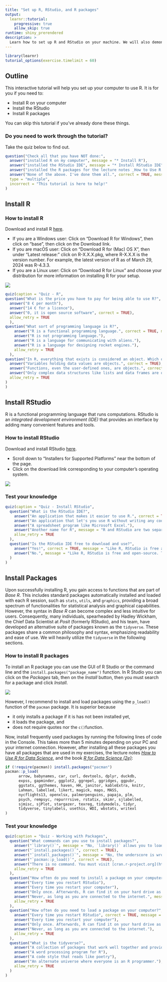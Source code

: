 ```yaml
---
title: "Set up R, RStudio, and R packages"
output:
  learnr::tutorial:
    progressive: true
    allow_skip: true
runtime: shiny_prerendered
description: >
  Learn how to set up R and RStudio on your machine. We will also demonstrate how to install R packages from CRAN, and install the tidyverse package.
---
```


```r
library(learnr)
tutorial_options(exercise.timelimit = 60)
```


## Outline

This interactive tutorial will help you set up your computer to use R. 
It is for you if you need to:

* Install R on your computer
* Install the RStudio
* Install R packages

You can skip this tutorial if you've already done these things.

### Do you need to work through the tutorial? 

Take the quiz below to find out.

```r
question("Check all that you have NOT done:",
  answer("installed R on my computer", message = "* Install R"),
  answer("installed the RStudio IDE", message = "* Install RStudio IDE"),
  answer("installed the R packages for the lecture notes _How to Use R for Data Science_", message = "* Install Packages"),
  answer("None of the above. I've done them all.", correct = TRUE, message = "You can skip this tutorial!"),
  type = "multiple",
  incorrect = "This tutorial is here to help!"
)
```

## Install R

### How to install R

Download and install R [here](https://cloud.r-project.org/). 

-   If you are a Windows user: Click on "Download R for Windows", then click on "base", then click on the Download link.
-   If you are macOS user: Click on "Download R for (Mac) OS X", then under "Latest release:" click on R-X.X.X.pkg, where R-X.X.X is the version number. For example, the latest version of R as of March 29, 2024 was R-4.3.3.
-   If you are a Linux user: Click on "Download R for Linux" and choose your distribution for more information on installing R for your setup.

![](https://vimeo.com/203516510)

```r
quiz(caption = "Quiz - R",
question("What is the price you have to pay for being able to use R?",
  answer("8 € per month"),
  answer("14 € for a licence"),
  answer("0, it is open source software", correct = TRUE),
  allow_retry = TRUE
  ),
question("What sort of programming language is R?",
    answer("R is a functional programming language.", correct = TRUE, message = "R is a *functional programming language*. If you want R to do something, you need to use a function."),
    answer("R is not programming language."),
    answer("R is a language for communicating with aliens."),
    answer("R is a language for designing rocket engines."),
    allow_retry = TRUE
  ),
question("In R, everything that exists is considered an object. Which of the following statements are true regarding this concept?",
  answer("Variables holding data values are objects.", correct = TRUE),
  answer("Functions, even the user-defined ones, are objects.", correct = TRUE),
  answer("Only complex data structures like lists and data frames are objects.", correct = FALSE),
  allow_retry = TRUE
)
)
```


## Install RStudio

R is a functional programming language that runs computations. RStudio is an *integrated development environment (IDE)* that provides an interface by adding many convenient features and tools. 

### How to install RStudio

Download and install RStudio [here](https://www.rstudio.com/products/rstudio/download/).

-   Scroll down to "Installers for Supported Platforms" near the bottom of the page.
-   Click on the download link corresponding to your computer's operating system.

![](https://vimeo.com/203516968)


### Test your knowledge

```r
quiz(caption = "Quiz - Install RStudio",
  question("What is the RStudio IDE?",
    answer("An application that makes it easier to use R.", correct = TRUE, message = "RStudio organizes your workspace and makes it easier to write, use, debug, and save R code. I highly recommend it and will rely on the RStudio IDE in several tutorials."),
    answer("An application that let's you use R without writing any code", message = "And thank goodness! Code provides a reproducible record of your work, which is essential for data science."),
    answer("A spreadsheet program like Microsoft Excel."),
    answer("Another name for R", message = "R and RStudio are two separate things. R is a language, like English. Think of RStudio as a program that helps you use the language, kind of like how a word processing program helps you write in English."),
    allow_retry = TRUE
  ),
  question("Is the RStudio IDE free to download and use?",
    answer("Yes!", correct = TRUE, message = "Like R, RStudio is free and open-source. There do exist professional versions of RStudio with enhanced features, but we will not rely on those features in these tutorials."),
    answer("No.", message = "Like R, RStudio is free and open-source. There do exist professional versions of RStudio with enhanced features, but we will not rely on those features in these tutorials.")
  )
)
```

## Install Packages

Upon successfully installing R, you gain access to functions that are part of _Base R_. This includes standard packages automatically installed and loaded with each R session, such as `stats`, `utils`, and `graphics`, providing a broad spectrum of functionalities for statistical analysis and graphical capabilities. However, the syntax in _Base R_ can become complex and less intuitive for users. Consequently, many individuals, spearheaded by Hadley Wickham, the Chief Data Scientist at _Posit_ (formerly RStudio), and his team, have developed an alternative suite of packages known as the `tidyverse`. These packages share a common philosophy and syntax, emphasizing readability and ease of use. We will heavily utilize the `tidyverse` in the following sections.

### How to install R packages

To install an R package you can use the GUI of R Studio or the command line and the `install.packages("package_name")` function. In R Studio you can click on the *Packages* tab, then on the *Install* button, then you must search for a package and click *Install*. 

![](https://vimeo.com/203516241)

However, I recommend to install and load packages using the `p_load()` function of the `pacman` package. It is superior because

- it only installs a package if it is has not been installed yet, 
- it loads the package, and
- does not require quotes nor the `c()`function.

Now, install frequently used packages by running the following lines of code in the Console. This takes more than 5 minutes depending on your PC and your internet connection. However, after installing all these packages you have all packages that are used in my exercises, the lecture notes [_How to Use R for Data Science_](https://hubchev.github.io/ds/), and the book [_R for Data Science (2e)_](https://r4ds.hadley.nz/):

```r
if (!require(pacman)) install.packages("pacman")
pacman::p_load(
      arrow, babynames, car, curl, devtools, dplyr, duckdb, 
      expss, gapminder, ggplot2, ggrepel, ggridges, ggpubr, 
      ggstats, ggthemes, haven, HH, janitor, kableExtra, knitr, 
      Lahman, labelled, likert, magick, maps, MASS, 
      nycflights13, openxlsx, palmerpenguins, papaja, plm, 
      psych, rempsyc, repurrrsive, rstatix, skimr, sjlabelled, 
      sjmisc, sjPlot, stargazer, texreg, tidymodels, tidyr, 
      tidyverse, tinylabels, usethis, WDI, wbstats, writexl
)
```

### Test your knowledge

```r
quiz(caption = "Quiz - Working with Packages",
  question("What commands can you use to install packages?",
    answer("`library()`", message = "No, `library()` allows you to load a installed package."),
    answer("`install.packages()`", correct = TRUE),
    answer("`install_packages()`", message = "No, the underscore is wrong."),
    answer("`pacman::p_load()`", correct = TRUE),    
    answer("There is no command. You must visit [cran.r-project.org](http://cran.r-project.org) and download packages manually.", message = "R makes it easy to download packages. You connect to the internet and then run one of the commands above."),
    allow_retry = TRUE
  ),
  question("How often do you need to install a package on your computer?",
    answer("Every time you restart RStudio"),
    answer("Every time you restart your computer"),
    answer("Only once. Afterwards, R can find it on your hard drive as needed.", correct = TRUE),
    answer("Never, as long as you are connected to the internet.", message = "This could be true if you are using R over a cloud service. However, if you are using R locally on your own computer, you will need to install each package that you use on your computer."),
    allow_retry = TRUE
  ),
  question("How often do you need to load a package on your computer?",
    answer("Every time you restart RStudio", correct = TRUE, message = "You need to load a package into your session every time you start a new R session if you want to use the functions or data provided by that package."),
    answer("Every time you restart your computer"),
    answer("Only once. Afterwards, R can find it on your hard drive as needed."),
    answer("Never, as long as you are connected to the internet."),
    allow_retry = TRUE
  ),
  question("What is the tidyverse?",
    answer("A collection of packages that work well together and provide tools for common data science tasks.", correct = TRUE, message = 'You can install all of the tidyverse packages at once with `install.packages("tidyverse")`.'),
    answer("A word processing program for R"),
    answer("A code style that reads like poetry"),
    answer("An alternate universe where everyone is an R programmer."),
    allow_retry = TRUE
  )
)
```
